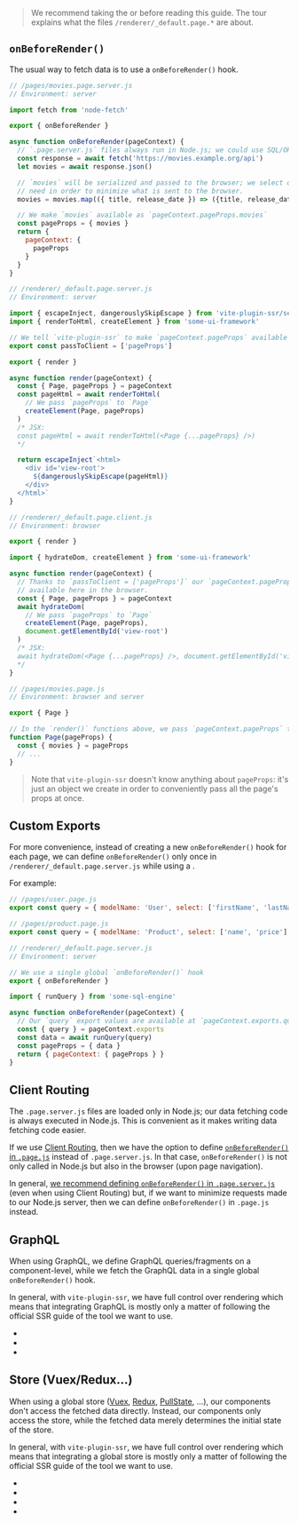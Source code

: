 
> We recommend taking the <Link text="React Tour" href="/react-tour" /> or <Link text="Vue Tour" href="/vue-tour" /> before reading this guide.
> The tour explains what the files `/renderer/_default.page.*` are about.

## `onBeforeRender()`

The usual way to fetch data is to use a `onBeforeRender()` hook.

```js
// /pages/movies.page.server.js
// Environment: server

import fetch from 'node-fetch'

export { onBeforeRender }

async function onBeforeRender(pageContext) {
  // `.page.server.js` files always run in Node.js; we could use SQL/ORM queries here.
  const response = await fetch('https://movies.example.org/api')
  let movies = await response.json()

  // `movies` will be serialized and passed to the browser; we select only the data we
  // need in order to minimize what is sent to the browser.
  movies = movies.map(({ title, release_date }) => ({title, release_date}))

  // We make `movies` available as `pageContext.pageProps.movies`
  const pageProps = { movies }
  return {
    pageContext: {
      pageProps
    }
  }
}
```
```js
// /renderer/_default.page.server.js
// Environment: server

import { escapeInject, dangerouslySkipEscape } from 'vite-plugin-ssr/server'
import { renderToHtml, createElement } from 'some-ui-framework'

// We tell `vite-plugin-ssr` to make `pageContext.pageProps` available in the browser.
export const passToClient = ['pageProps']

export { render }

async function render(pageContext) {
  const { Page, pageProps } = pageContext
  const pageHtml = await renderToHtml(
    // We pass `pageProps` to `Page`
    createElement(Page, pageProps)
  )
  /* JSX:
  const pageHtml = await renderToHtml(<Page {...pageProps} />)
  */

  return escapeInject`<html>
    <div id='view-root'>
      ${dangerouslySkipEscape(pageHtml)}
    </div>
  </html>`
}
```
```js
// /renderer/_default.page.client.js
// Environment: browser

export { render }

import { hydrateDom, createElement } from 'some-ui-framework'

async function render(pageContext) {
  // Thanks to `passToClient = ['pageProps']` our `pageContext.pageProps` is
  // available here in the browser.
  const { Page, pageProps } = pageContext
  await hydrateDom(
    // We pass `pageProps` to `Page`
    createElement(Page, pageProps),
    document.getElementById('view-root')
  )
  /* JSX:
  await hydrateDom(<Page {...pageProps} />, document.getElementById('view-root'))
  */
}
```
```js
// /pages/movies.page.js
// Environment: browser and server

export { Page }

// In the `render()` functions above, we pass `pageContext.pageProps` to `Page`
function Page(pageProps) {
  const { movies } = pageProps
  // ...
}
```

> Note that `vite-plugin-ssr` doesn't know anything about `pageProps`: it's just an object we create in order to conveniently pass all the page's props at once.

## Custom Exports

For more convenience, instead of creating a new `onBeforeRender()` hook for each page, we can define `onBeforeRender()` only once in `/renderer/_default.page.server.js` while using a <Link text="Custom Export/Hook" href="/exports" />.

For example:

```js
// /pages/user.page.js
export const query = { modelName: 'User', select: ['firstName', 'lastName'] }
```

```js
// /pages/product.page.js
export const query = { modelName: 'Product', select: ['name', 'price'] }
```

```js
// /renderer/_default.page.server.js
// Environment: server

// We use a single global `onBeforeRender()` hook
export { onBeforeRender }

import { runQuery } from 'some-sql-engine'

async function onBeforeRender(pageContext) {
  // Our `query` export values are available at `pageContext.exports.query`
  const { query } = pageContext.exports
  const data = await runQuery(query)
  const pageProps = { data }
  return { pageContext: { pageProps } }
}
```


## Client Routing

The `.page.server.js` files are loaded only in Node.js;
our data fetching code is always executed in Node.js.
This is convenient as it makes writing data fetching code easier.

If we use [Client Routing](/clientRouting),
then we have the option to define [`onBeforeRender()` in `.page.js`](/onBeforeRender-isomorphic) instead of `.page.server.js`. In that case, `onBeforeRender()` is not only called in Node.js but also in the browser (upon page navigation).

In general, [we recommend defining `onBeforeRender()` in `.page.server.js`](/onBeforeRender-isomorphic#recommendation) (even when using Client Routing) but,
if we want to minimize requests made to our Node.js server,
then we can define `onBeforeRender()` in `.page.js` instead.


## GraphQL

When using GraphQL, we define GraphQL queries/fragments on a component-level, while we fetch the GraphQL data in a single global `onBeforeRender()` hook.

In general, with `vite-plugin-ssr`, we have full control over rendering which means that integrating GraphQL is mostly only a matter of following the official SSR guide of the tool we want to use.

 - <Link href="/apollo-graphql" />
 - <Link href="/urql" />
 - <Link href="/relay" />


## Store (Vuex/Redux...)

When using a global store ([Vuex](https://vuex.vuejs.org/), [Redux](https://redux.js.org/), [PullState](https://lostpebble.github.io/pullstate/), ...), our components don't access the fetched data directly. Instead, our components only access the store, while the fetched data merely determines the initial state of the store.

In general, with `vite-plugin-ssr`, we have full control over rendering which means that integrating a global store is mostly only a matter of following the official SSR guide of the tool we want to use.

 - <Link href="/redux" />
 - <Link href="/vuex" />
 - <Link href="/pinia" />
 - <Link href="/pullstate" />

